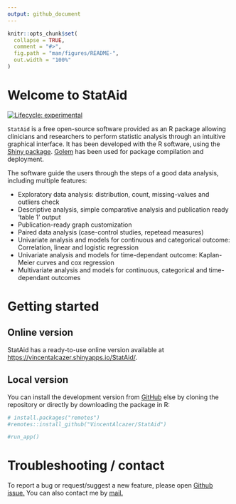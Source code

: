 ```yaml
---
output: github_document
---
```


<!-- README.md is generated from README.Rmd. Please edit that file -->

```r
knitr::opts_chunk$set(
  collapse = TRUE,
  comment = "#>",
  fig.path = "man/figures/README-",
  out.width = "100%"
)
```

# Welcome to StatAid

<!-- badges: start -->
[![Lifecycle: experimental](https://img.shields.io/badge/lifecycle-experimental-orange.svg)](https://www.tidyverse.org/lifecycle/#experimental)
<!-- badges: end -->

`StatAid` is a free open-source software provided as an R package allowing clinicians and researchers to perform statistic analysis through an intuitive graphical interface. It has been developed with the R software, using the [Shiny package](https://shiny.rstudio.com/). [Golem](https://github.com/ThinkR-open/golem) has been used for package compilation and deployment.  

 The software guide the users through the steps of a good data analysis, including multiple features:
<ul><li> Exploratory data analysis: distribution, count, missing-values and outliers check  </li>
<li> Descriptive analysis, simple comparative analysis and publication ready 'table 1' output </li>
<li> Publication-ready graph customization  </li>
<li> Paired data analysis (case-control studies, repetead measures) </li>
<li> Univariate analysis and models for continuous and categorical outcome: Correlation, linear and logistic regression  </li>
<li> Univariate analysis and models for time-dependant outcome: Kaplan-Meier curves and cox regression </li>
<li> Multivariate analysis and models for continuous, categorical and time-dependant outcomes </li></ul>

# Getting started

## Online version 

StatAid has a ready-to-use online version available at [https://vincentalcazer.shinyapps.io/StatAid/](https://vincentalcazer.shinyapps.io/StatAid/).

## Local version

You can install the development version from [GitHub](https://github.com/VincentAlcazer/StatAid) else by cloning the repository or directly by downloading the package in R:

```r

# install.packages("remotes")
#remotes::install_github("VincentAlcazer/StatAid")

#run_app()
```


# Troubleshooting / contact

 To report a bug or request/suggest a new feature, please open [Github issue.](https://github.com/VincentAlcazer/StatAid/issues)
 You can also contact me by [mail.](mailto:vincent.alcazer@chu-lyon.fr)
